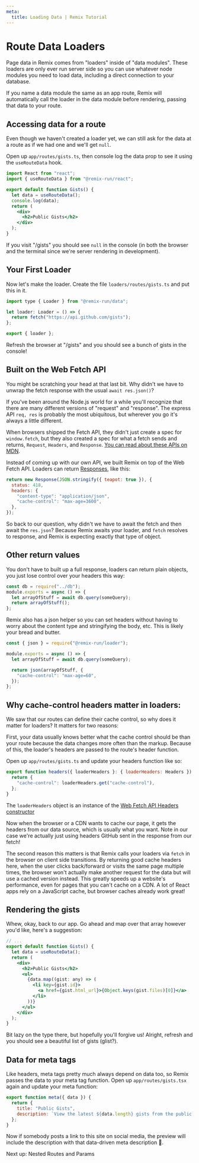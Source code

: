 ```yaml
---
meta:
  title: Loading Data | Remix Tutorial
---
```



# Route Data Loaders

Page data in Remix comes from "loaders" inside of "data modules". These loaders are only ever run server side so you can use whatever node modules you need to load data, including a direct connection to your database.

If you name a data module the same as an app route, Remix will automatically call the loader in the data module before rendering, passing that data to your route.

## Accessing data for a route

Even though we haven't created a loader yet, we can still ask for the data at a route as if we had one and we'll get `null`.

Open up `app/routes/gists.ts`, then console log the data prop to see it using the `useRouteData` hook.

```jsx
import React from "react";
import { useRouteData } from "@remix-run/react";

export default function Gists() {
  let data = useRouteData();
  console.log(data);
  return (
    <div>
      <h2>Public Gists</h2>
    </div>
  );
}
```

If you visit "/gists" you should see `null` in the console (in both the browser and the terminal since we're server rendering in development).

## Your First Loader

Now let's make the loader. Create the file `loaders/routes/gists.ts` and put this in it.

```js
import type { Loader } from "@remix-run/data";

let loader: Loader = () => {
  return fetch("https://api.github.com/gists");
};

export { loader };
```

Refresh the browser at "/gists" and you should see a bunch of gists in the console!

## Built on the Web Fetch API

You might be scratching your head at that last bit. Why didn't we have to unwrap the fetch response with the usual `await res.json()`?

If you've been around the Node.js world for a while you'll recognize that there are many different versions of "request" and "response". The express API `req, res` is probably the most ubiquitous, but wherever you go it's always a little different.

When browsers shipped the Fetch API, they didn't just create a spec for `window.fetch`, but they also created a spec for what a fetch sends and returns, `Request`, `Headers`, and `Response`. [You can read about these APIs on MDN](https://developer.mozilla.org/en-US/docs/Web/API/Fetch_API).

Instead of coming up with our own API, we built Remix on top of the Web Fetch API. Loaders can return [Responses](https://developer.mozilla.org/en-US/docs/Web/API/Response/Response), like this:

```js
return new Response(JSON.stringify({ teapot: true }), {
  status: 418,
  headers: {
    "content-type": "application/json",
    "cache-control": "max-age=3600",
  },
});
```

So back to our question, why didn't we have to await the fetch and then await the `res.json`? Because Remix awaits your loader, and `fetch` resolves to response, and Remix is expecting exactly that type of object.

## Other return values

You don't have to built up a full response, loaders can return plain objects, you just lose control over your headers this way:

```js
const db = require("../db");
module.exports = async () => {
  let arrayOfStuff = await db.query(someQuery);
  return arrayOfStuff();
};
```

Remix also has a json helper so you can set headers without having to worry about the content type and stringifying the body, etc. This is likely your bread and butter.

```js
const { json } = require("@remix-run/loader");

module.exports = async () => {
  let arrayOfStuff = await db.query(someQuery);

  return json(arrayOfStuff, {
    "cache-control": "max-age=60",
  });
};
```

## Why cache-control headers matter in loaders:

We saw that our routes can define their cache control, so why does it matter for loaders? It matters for two reasons:

First, your data usually knows better what the cache control should be than your route because the data changes more often than the markup. Because of this, the loader's headers are passed to the route's header function.

Open up `app/routes/gists.ts` and update your headers function like so:

```jsx
export function headers({ loaderHeaders }: { loaderHeaders: Headers }) {
  return {
    "cache-control": loaderHeaders.get("cache-control"),
  };
}
```

The `loaderHeaders` object is an instance of the [Web Fetch API Headers constructor](https://developer.mozilla.org/en-US/docs/Web/API/Headers)

Now when the browser or a CDN wants to cache our page, it gets the headers from our data source, which is usually what you want. Note in our case we're actually just using headers GitHub sent in the response from our fetch!

The second reason this matters is that Remix calls your loaders via `fetch` in the browser on client side transitions. By returning good cache headers here, when the user clicks back/forward or visits the same page multiple times, the browser won't actually make another request for the data but will use a cached version instead. This greatly speeds up a website's performance, even for pages that you can't cache on a CDN. A lot of React apps rely on a JavaScript cache, but browser caches already work great!

## Rendering the gists

Whew, okay, back to our app. Go ahead and map over that array however you'd like, here's a suggestion:

```jsx
// ...
export default function Gists() {
  let data = useRouteData();
  return (
    <div>
      <h2>Public Gists</h2>
      <ul>
        {data.map((gist: any) => (
          <li key={gist.id}>
            <a href={gist.html_url}>{Object.keys(gist.files)[0]}</a>
          </li>
        ))}
      </ul>
    </div>
  );
}
```

Bit lazy on the type there, but hopefully you'll forgive us! Alright, refresh and you should see a beautiful list of gists (glist?).

## Data for meta tags

Like headers, meta tags pretty much always depend on data too, so Remix passes the data to your meta tag function. Open up `app/routes/gists.tsx` again and update your meta function:

```jsx
export function meta({ data }) {
  return {
    title: "Public Gists",
    description: `View the latest ${data.length} gists from the public`,
  };
}
```

Now if somebody posts a link to this site on social media, the preview will include the description with that data-driven meta description 🙌.

<div className="next-prev-links">
  <Link className="next" to="../nested-routes-params">
    Next up: Nested Routes and Params
  </Link>
</div>
